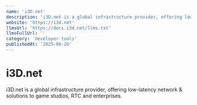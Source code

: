 ```yaml
---
name: 'i3D.net'
description: 'i3D.net is a global infrastructure provider, offering low-latency network & solutions to game studios, RTC and enterprises.'
website: 'https://i3d.net'
llmsUrl: 'https://docs.i3d.net/llms.txt'
llmsFullUrl: ''
category: 'developer-tools'
publishedAt: '2025-08-26'
---
```


# i3D.net

i3D.net is a global infrastructure provider, offering low-latency network & solutions to game studios, RTC and enterprises.
